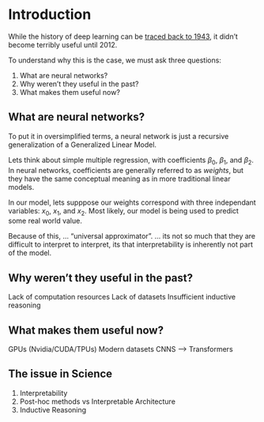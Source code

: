 # Introduction

While the history of deep learning can be [traced back to 1943](https://www.dataversity.net/brief-history-deep-learning/#), it didn't become terribly useful until 2012.

To understand why this is the case, we must ask three questions:

1. What are neural networks?
2. Why weren't they useful in the past?
3. What makes them useful now?

## What are neural networks?

To put it in oversimplified terms, a neural network is just a recursive generalization of a Generalized Linear Model. 

Lets think about simple multiple regression, with coefficients ${\beta_0}$, ${\beta_1}$, and ${\beta_2}$. In neural networks,
coefficients are generally referred to as *weights*, but they have the same conceptual meaning as in more traditional linear models.

In our model, lets supppose our weights correspond with three independant variables: $x_0$, $x_1$, and $x_2$. Most likely, our model 
is being used to predict some real world value. 

Because of this, ... "universal approximator". ... its not so much that they are difficult to interpret to interpret, its
that interpretability is inherently not part of the model.

## Why weren't they useful in the past?

Lack of computation resources
Lack of datasets
Insufficient inductive reasoning

## What makes them useful now?

GPUs (Nvidia/CUDA/TPUs)
Modern datasets
CNNS --> Transformers

## The issue in Science
1. Interpretability
2. Post-hoc methods vs Interpretable Architecture
3. Inductive Reasoning